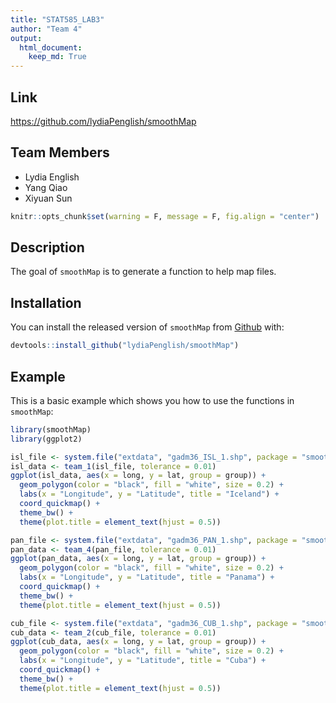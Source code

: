 ```yaml
---
title: "STAT585_LAB3"
author: "Team 4"
output:
  html_document:
    keep_md: True
---
```


## Link
[https://github.com/lydiaPenglish/smoothMap](https://github.com/lydiaPenglish/smoothMap)

## Team Members
- Lydia English
- Yang Qiao
- Xiyuan Sun

```r
knitr::opts_chunk$set(warning = F, message = F, fig.align = "center")
```

## Description
The goal of `smoothMap` is to generate a function to help map files.

## Installation
You can install the released version of `smoothMap` from [Github](https://github.com/lydiaPenglish/smoothMap) with:
``` r
devtools::install_github("lydiaPenglish/smoothMap")
```

## Example
This is a basic example which shows you how to use the functions in `smoothMap`:

```r
library(smoothMap)
library(ggplot2)

isl_file <- system.file("extdata", "gadm36_ISL_1.shp", package = "smoothMap")
isl_data <- team_1(isl_file, tolerance = 0.01)
ggplot(isl_data, aes(x = long, y = lat, group = group)) +
  geom_polygon(color = "black", fill = "white", size = 0.2) +
  labs(x = "Longitude", y = "Latitude", title = "Iceland") +
  coord_quickmap() +
  theme_bw() +
  theme(plot.title = element_text(hjust = 0.5))

pan_file <- system.file("extdata", "gadm36_PAN_1.shp", package = "smoothMap")
pan_data <- team_4(pan_file, tolerance = 0.01)
ggplot(pan_data, aes(x = long, y = lat, group = group)) +
  geom_polygon(color = "black", fill = "white", size = 0.2) +
  labs(x = "Longitude", y = "Latitude", title = "Panama") +
  coord_quickmap() +
  theme_bw() +
  theme(plot.title = element_text(hjust = 0.5))

cub_file <- system.file("extdata", "gadm36_CUB_1.shp", package = "smoothMap")
cub_data <- team_2(cub_file, tolerance = 0.01)
ggplot(cub_data, aes(x = long, y = lat, group = group)) +
  geom_polygon(color = "black", fill = "white", size = 0.2) +
  labs(x = "Longitude", y = "Latitude", title = "Cuba") +
  coord_quickmap() +
  theme_bw() +
  theme(plot.title = element_text(hjust = 0.5))

```
